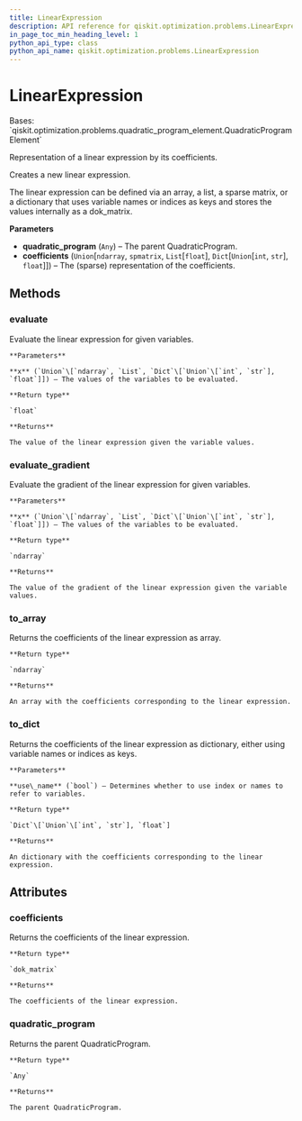 ```yaml
---
title: LinearExpression
description: API reference for qiskit.optimization.problems.LinearExpression
in_page_toc_min_heading_level: 1
python_api_type: class
python_api_name: qiskit.optimization.problems.LinearExpression
---
```


# LinearExpression

<Class id="qiskit.optimization.problems.LinearExpression" github="https://github.com/qiskit-community/qiskit-aqua/tree/stable/0.9/qiskit/optimization/problems/linear_expression.py" signature="LinearExpression(quadratic_program, coefficients)">
  Bases: `qiskit.optimization.problems.quadratic_program_element.QuadraticProgramElement`

  Representation of a linear expression by its coefficients.

  Creates a new linear expression.

  The linear expression can be defined via an array, a list, a sparse matrix, or a dictionary that uses variable names or indices as keys and stores the values internally as a dok\_matrix.

  **Parameters**

  *   **quadratic\_program** (`Any`) – The parent QuadraticProgram.
  *   **coefficients** (`Union`\[`ndarray`, `spmatrix`, `List`\[`float`], `Dict`\[`Union`\[`int`, `str`], `float`]]) – The (sparse) representation of the coefficients.

  ## Methods

  ### evaluate

  <Function id="qiskit.optimization.problems.LinearExpression.evaluate" name="evaluate" signature="LinearExpression.evaluate(x)">
    Evaluate the linear expression for given variables.

    **Parameters**

    **x** (`Union`\[`ndarray`, `List`, `Dict`\[`Union`\[`int`, `str`], `float`]]) – The values of the variables to be evaluated.

    **Return type**

    `float`

    **Returns**

    The value of the linear expression given the variable values.
  </Function>

  ### evaluate\_gradient

  <Function id="qiskit.optimization.problems.LinearExpression.evaluate_gradient" name="evaluate_gradient" signature="LinearExpression.evaluate_gradient(x)">
    Evaluate the gradient of the linear expression for given variables.

    **Parameters**

    **x** (`Union`\[`ndarray`, `List`, `Dict`\[`Union`\[`int`, `str`], `float`]]) – The values of the variables to be evaluated.

    **Return type**

    `ndarray`

    **Returns**

    The value of the gradient of the linear expression given the variable values.
  </Function>

  ### to\_array

  <Function id="qiskit.optimization.problems.LinearExpression.to_array" name="to_array" signature="LinearExpression.to_array()">
    Returns the coefficients of the linear expression as array.

    **Return type**

    `ndarray`

    **Returns**

    An array with the coefficients corresponding to the linear expression.
  </Function>

  ### to\_dict

  <Function id="qiskit.optimization.problems.LinearExpression.to_dict" name="to_dict" signature="LinearExpression.to_dict(use_name=False)">
    Returns the coefficients of the linear expression as dictionary, either using variable names or indices as keys.

    **Parameters**

    **use\_name** (`bool`) – Determines whether to use index or names to refer to variables.

    **Return type**

    `Dict`\[`Union`\[`int`, `str`], `float`]

    **Returns**

    An dictionary with the coefficients corresponding to the linear expression.
  </Function>

  ## Attributes

  ### coefficients

  <Attribute id="qiskit.optimization.problems.LinearExpression.coefficients" name="coefficients">
    Returns the coefficients of the linear expression.

    **Return type**

    `dok_matrix`

    **Returns**

    The coefficients of the linear expression.
  </Attribute>

  ### quadratic\_program

  <Attribute id="qiskit.optimization.problems.LinearExpression.quadratic_program" name="quadratic_program">
    Returns the parent QuadraticProgram.

    **Return type**

    `Any`

    **Returns**

    The parent QuadraticProgram.
  </Attribute>
</Class>

